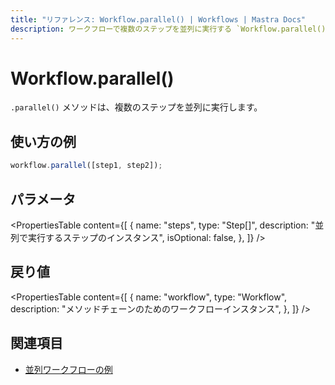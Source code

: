 ```yaml
---
title: "リファレンス: Workflow.parallel() | Workflows | Mastra Docs"
description: ワークフローで複数のステップを並列に実行する `Workflow.parallel()` メソッドのドキュメントです。
---
```


# Workflow.parallel()

`.parallel()` メソッドは、複数のステップを並列に実行します。

## 使い方の例

```typescript copy
workflow.parallel([step1, step2]);
```

## パラメータ

<PropertiesTable
  content={[
    {
      name: "steps",
      type: "Step[]",
      description: "並列で実行するステップのインスタンス",
      isOptional: false,
    },
  ]}
/>

## 戻り値

<PropertiesTable
  content={[
    {
      name: "workflow",
      type: "Workflow",
      description: "メソッドチェーンのためのワークフローインスタンス",
    },
  ]}
/>

## 関連項目

- [並列ワークフローの例](../../../examples/workflows/parallel-steps.mdx)